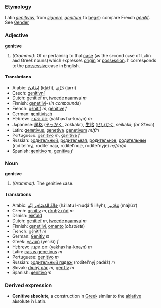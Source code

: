 ===Etymology===
Latin ''[[genitivus]]'', from ''[[gignere]]'', ''[[genitum]]'', to [[beget]]: compare French ''[[génitif]]''. See [[Gender]]
===Adjective===
'''genitive'''
#''(Grammar):'' Of or pertaining to that [[case]] (as the second case of Latin and Greek nouns) which expresses [[origin]] or [[possession]]. It corresponds to the [[possessive]] case in English.

====Translations====
*Arabic: [[اضافي|إضَافيّ]] (iɖáːfi), [[جري|جَرِّي]] (járri)
*Czech: [[genitivní]]
*Dutch: [[genitief]] ''m'', [[tweede naamval]] ''m''
*Finnish: [[genetiivi]]- (''in compounds'')
*French: [[génitif]] ''m'', [[génitive]] ''f''
*German: [[genitivisch]]
*Hebrew: [[יחס הקנײן]] (yakhas ha-knayn) ''m''
*Japanese: [[属格]] ([[ぞっかく]], zokkakú), [[生格]] ([[せいかく]], seikakú; ''for Slavic'')
*Latin: [[genetivus]], [[genetiva]], [[genetivum]] ''m/f/n''
*Portuguese: [[genitivo]] ''m'', [[genitiva]] ''f''
*Russian: [[родительный]], [[родительная]], [[родительное]], [[родительные]] (rodítel'nyj, rodítel'naja, rodítel'noje, rodítel'nyje) ''m/f/n/pl''
*Spanish: [[genitivo]] ''m'', [[genitiva]] ''f''

===Noun===
'''genitive'''
#''(Grammar):'' The genitive case.
====Translations====
*Arabic: [[حالة المضاف اليه|حَالَةُ المُضَافِ إلَيْه]] (ħáːlatu l-muɖáːfi iléyh), [[مجرور|مَجْرُور]] (majrúːr)
*Czech: [[genitiv]] ''m'', [[druhý pád]]  ''m''
*Danish: [[ejefald]]
*Dutch: [[genitief]] ''m'', [[tweede naamval]] ''m''
*Finnish: [[genetiivi]], [[omanto]] (''obsolete'')
*French: [[génitif]] ''m''
*German: [[Genitiv]] ''m''
*Greek: [[γενική]] (yenikí) ''f''
*Hebrew: [[יחס הקנײן]] (yakhas ha-knayn) ''m''
*Latin: [[casus genetivus]] ''m''
*Portuguese: [[genitivo]] ''m''
*Russian: [[рoдитeльный пaдeж]] (rodítel'nyj padéž) ''m''
*Slovak: [[druhý pád]] ''m'', [[genitív]] ''m''
*Spanish: [[genitivo]] ''m''

===Derived expression===
*'''Genitive absolute''', a construction in [[Greek]] similar to the [[ablative]] absolute in Latin.